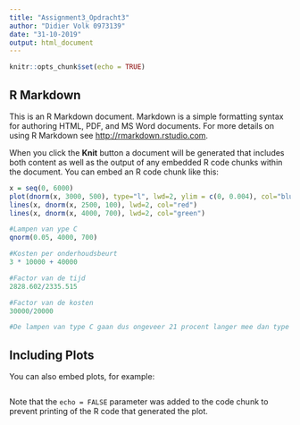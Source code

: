 ---
title: "Assignment3_Opdracht3"
author: "Didier Volk 0973139"
date: "31-10-2019"
output: html_document
---

```{r setup, include=FALSE}
knitr::opts_chunk$set(echo = TRUE)
```

## R Markdown

This is an R Markdown document. Markdown is a simple formatting syntax for authoring HTML, PDF, and MS Word documents. For more details on using R Markdown see <http://rmarkdown.rstudio.com>.

When you click the **Knit** button a document will be generated that includes both content as well as the output of any embedded R code chunks within the document. You can embed an R code chunk like this:

```{r }
x = seq(0, 6000)
plot(dnorm(x, 3000, 500), type="l", lwd=2, ylim = c(0, 0.004), col="blue")
lines(x, dnorm(x, 2500, 100), lwd=2, col="red")
lines(x, dnorm(x, 4000, 700), lwd=2, col="green")

#Lampen van ype C
qnorm(0.05, 4000, 700)

#Kosten per onderhoudsbeurt
3 * 10000 + 40000

#Factor van de tijd
2828.602/2335.515

#Factor van de kosten
30000/20000

#De lampen van type C gaan dus ongeveer 21 procent langer mee dan type B terwijl de lampen van type C 50 procent duurder zijn dan de lampen van type B. Type B is dus goedkooper.
```

## Including Plots

You can also embed plots, for example:

```{r, echo=FALSE}

```

Note that the `echo = FALSE` parameter was added to the code chunk to prevent printing of the R code that generated the plot.
